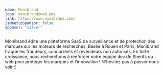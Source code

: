 ```yaml
---
name: Monibrand
logo: monibrand@web.png
link: https://www.monibrand.com/
isMeetupSponsor: false
sponsor: "silver"
---
```


Monibrand édite une plateforme SaaS de surveillance et de protection des marques
sur les moteurs de recherches.
Basée à Rouen et Paris, Monibrand traque les fraudeurs, concurrents et 
revendeurs non autorisés.
En forte croissance, nous recherchons à renforcer notre équipe dev de Sherifs 
du web pour protéger les marques et l’innovation ! N'hésitez pas à passer nous 
voir :)
